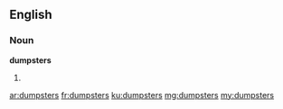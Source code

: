 ==English==

===Noun===
'''dumpsters'''

# {{plural of|[[dumpster]]}}

[[ar:dumpsters]]
[[fr:dumpsters]]
[[ku:dumpsters]]
[[mg:dumpsters]]
[[my:dumpsters]]